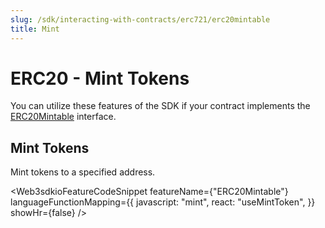 ```yaml
---
slug: /sdk/interacting-with-contracts/erc721/erc20mintable
title: Mint
---
```



# ERC20 - Mint Tokens

You can utilize these features of the SDK if your contract implements the [ERC20Mintable](/contractkit/interfaces/er20mintable) interface.

<div className="row" style={{ marginBottom: 24 }}>
  <div className="col col--12" style={{ marginTop: 8 }}>
    <QuickstartCard
      name="Learn how to implement ERC20Mintable in your smart contract"
      link={"/contractkit/interfaces/erc20mintable"}
      image="/assets/icons/general.png"
    />
  </div>
</div>

## Mint Tokens

Mint tokens to a specified address.

<Web3sdkioFeatureCodeSnippet
  featureName={"ERC20Mintable"}
  languageFunctionMapping={{
    javascript: "mint",
    react: "useMintToken",
  }}
  showHr={false}
/>
